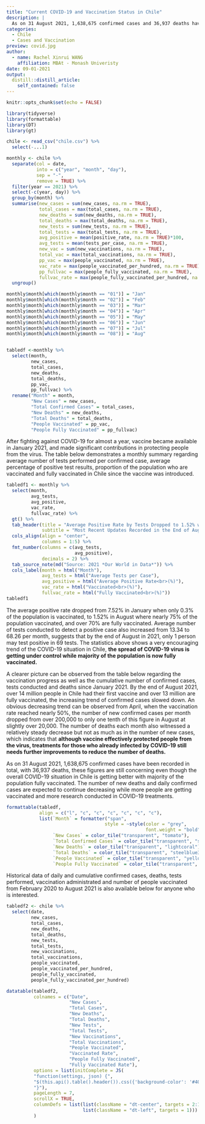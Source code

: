 ```yaml
---
title: "Current COVID-19 and Vaccination Status in Chile"
description: |
  As on 31 August 2021, 1,638,675 confirmed cases and 36,937 deaths have been recorded, however, the good news is over 70% of the population in Chile is now fully vaccinated. Data from Our World in Data, retrieved on 1 Sep 2021.
categories:
  - Chile
  - Cases and Vaccination
preview: covid.jpg
author:
  - name: Rachel Xinrui WANG
    affiliation: MBAt - Monash Univeristy
date: 09-01-2021
output:
  distill::distill_article:
    self_contained: false
---
```


```r
knitr::opts_chunk$set(echo = FALSE)
```

```r
library(tidyverse)
library(formattable)
library(DT)
library(gt)
```

```r
chile <- read_csv("chile.csv") %>% 
  select(-...1)
```

```r
monthly <- chile %>%
  separate(col = date,
           into = c("year", "month", "day"),
           sep = "-",
           remove = TRUE) %>% 
  filter(year == 2021) %>% 
  select(-c(year, day)) %>% 
  group_by(month) %>% 
  summarise(new_cases = sum(new_cases, na.rm = TRUE),
            total_cases = max(total_cases, na.rm = TRUE),
            new_deaths = sum(new_deaths, na.rm = TRUE),
            total_deaths = max(total_deaths, na.rm = TRUE),
            new_tests = sum(new_tests, na.rm = TRUE),
            total_tests = max(total_tests, na.rm = TRUE),
            avg_positive = mean(positive_rate, na.rm = TRUE)*100,
            avg_tests = mean(tests_per_case, na.rm = TRUE),
            new_vac = sum(new_vaccinations, na.rm = TRUE),
            total_vac = max(total_vaccinations, na.rm = TRUE),
            pp_vac = max(people_vaccinated, na.rm = TRUE),
            vac_rate = max(people_vaccinated_per_hundred, na.rm = TRUE),
            pp_fullvac = max(people_fully_vaccinated, na.rm = TRUE),
            fullvac_rate = max(people_fully_vaccinated_per_hundred, na.rm = TRUE)) %>% 
  ungroup()

monthly$month[which(monthly$month == "01")] = "Jan"
monthly$month[which(monthly$month == "02")] = "Feb"
monthly$month[which(monthly$month == "03")] = "Mar"
monthly$month[which(monthly$month == "04")] = "Apr"
monthly$month[which(monthly$month == "05")] = "May"
monthly$month[which(monthly$month == "06")] = "Jun"
monthly$month[which(monthly$month == "07")] = "Jul"
monthly$month[which(monthly$month == "08")] = "Aug"


tabledf <-monthly %>% 
  select(month,
         new_cases,
         total_cases,
         new_deaths,
         total_deaths,
         pp_vac,
         pp_fullvac) %>% 
  rename("Month" = month,
         "New Cases" = new_cases,
         "Total Confirmed Cases" = total_cases,
         "New Deaths" = new_deaths,
         "Total Deaths" = total_deaths,
         "People Vaccinated" = pp_vac,
         "People Fully Vaccinated" = pp_fullvac)

```

After fighting against COVID-19 for almost a year, vaccine became available in January 2021, and made significant contributions in protecting people from the virus. The table below demonstrates a monthly summary regarding average number of tests performed per confirmed case, average percentage of positive test results, proportion of the population who are vaccinated and fully vaccinated in Chile since the vaccine was introduced.

```r
tabledf1 <- monthly %>% 
  select(month,
         avg_tests,
         avg_positive,
         vac_rate,
         fullvac_rate) %>% 
  gt() %>% 
  tab_header(title = "Average Positive Rate by Tests Dropped to 1.52% with Over 70% of the Population Fully Vaccinated",
             subtitle = "Most Recent Updates Recorded in the End of August 2021") %>% 
  cols_align(align = "center",
             columns = 1:5) %>% 
  fmt_number(columns = c(avg_tests,
                         avg_positive),
             decimals = 2) %>% 
  tab_source_note(md("Source: 2021 *Our World in Data*")) %>% 
  cols_label(month = html("Month"),
             avg_tests = html("Average Tests per Case"),
             avg_positive = html("Average Positive Rate<br>(%)"),
             vac_rate = html("Vaccinated<br>(%)"),
             fullvac_rate = html("Fully Vaccinated<br>(%)"))
tabledf1
```

The average positive rate dropped from 7.52% in January when only 0.3% of the population is vaccinated, to 1.52% in August where nearly 75% of the population vaccinated, and over 70% are fully vaccinated. Average number of tests conducted to detect a positive case also increased from 13.34 to 68.26 per month, suggests that by the end of August in 2021, only 1 person may test positive in 69 tests. The statistics above shows a very encouraging trend of the COVID-19 situation in Chile, **the spread of COVID-19 virus is getting under control while majority of the population is now fully vaccinated.**

A clearer picture can be observed from the table below regarding the vaccination progress as well as the cumulative number of confirmed cases, tests conducted and deaths since January 2021. By the end of August 2021, over 14 million people in Chile had their first vaccine and over 13 million are fully vaccinated, the increasing trend of confirmed cases slowed down. An obvious decreasing trend can be observed from April, when the vaccination rate reached nearly 50%, the number of new confirmed cases per month dropped from over 200,000 to only one tenth of this figure in August at slightly over 20,000. The number of deaths each month also witnessed a relatively steady decrease but not as much as in the number of new cases, which indicates that **although vaccine effectively protected people from the virus, treatments for those who already infected by COVID-19 still needs further improvements to reduce the number of deaths.** 

As on 31 August 2021, 1,638,675 confirmed cases have been recorded in total, with 36,937 deaths, these figures are still concerning even though the overall COVID-19 situation in Chile is getting better with majority of the population fully vaccinated. The number of new deaths and daily confirmed cases are expected to continue decreasing while more people are getting vaccinated and more research conducted in COVID-19 treatments.

```r
formattable(tabledf, 
            align = c("l", "c", "c", "c", "c", "c", "c"),
            list(`Month` = formatter("span",
                                    style = ~style(color = "grey",
                                                   font.weight = "bold")),
                 `New Cases` = color_tile("transparent", "tomato"),
                 `Total Confirmed Cases` = color_tile("transparent", "steelblue3"),
                 `New Deaths` = color_tile("transparent", "lightcoral"),
                 `Total Deaths` = color_tile("transparent", "steelblue3"),
                 `People Vaccinated` = color_tile("transparent", "yellowgreen"),
                 `People Fully Vaccinated` = color_tile("transparent", "limegreen")))
```

Historical data of daily and cumulative confirmed cases, deaths, tests performed, vaccination administrated and number of people vaccinated from February 2020 to August 2021 is also available below for anyone who is interested.

```r
tabledf2 <- chile %>% 
  select(date,
         new_cases,
         total_cases,
         new_deaths,
         total_deaths,
         new_tests,
         total_tests,
         new_vaccinations,
         total_vaccinations,
         people_vaccinated,
         people_vaccinated_per_hundred,
         people_fully_vaccinated,
         people_fully_vaccinated_per_hundred)
```

```r
datatable(tabledf2,
          colnames = c("Date", 
                       "New Cases", 
                       "Total Cases", 
                       "New Deaths",
                       "Total Deaths",
                       "New Tests", 
                       "Total Tests", 
                       "New Vaccinations", 
                       "Total Vaccinations",
                       "People Vaccinated", 
                       "Vaccinated Rate", 
                       "People Fully Vaccinated",
                       "Fully Vaccinated Rate"),
          options = list(initComplete = JS(
          "function(settings, json) {",
          "$(this.api().table().header()).css({'background-color': '#404b5d', 'color': '#fff'});",
          "}"),
          pageLength = 7,
          scrollX = TRUE,
          columnDefs = list(list(className = "dt-center", targets = 2:13),
                            list(className = "dt-left", targets = 1)))
          )
```

